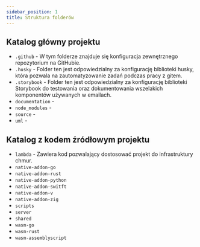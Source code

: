 ```yaml
---
sidebar_position: 1
title: Struktura folderów
---
```


## Katalog główny projektu

- `.github` - W tym folderze znajduje się konfiguracja zewnętrznego repozytorium na GitHubie.
- `.husky` - Folder ten jest odpowiedzialny za konfigurację biblioteki husky, która pozwala na zautomatyzowanie zadań podczas pracy z gitem.
- `.storybook` - Folder ten jest odpowiedzialny za konfigurację biblioteki Storybook do testowania oraz dokumentowania wszelakich komponentów używanych w emailach.
- `documentation` -
- `node_modules` -
- `source` -
- `uml` -

## Katalog z kodem źródłowym projektu

- `lambda` - Zawiera kod pozwalający dostosować projekt do infrastruktury chmur.
- `native-addon-go`
- `native-addon-rust`
- `native-addon-python`
- `native-addon-switft`
- `native-addon-v`
- `native-addon-zig`
- `scripts`
- `server`
- `shared`
- `wasm-go`
- `wasm-rust`
- `wasm-assemblyscript`
